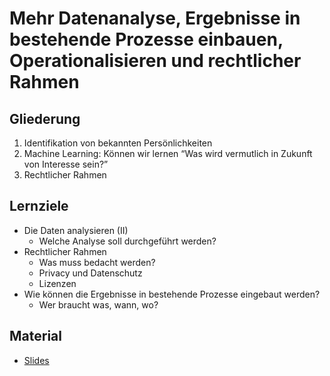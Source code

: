 # Mehr Datenanalyse, Ergebnisse in bestehende Prozesse einbauen, Operationalisieren und rechtlicher Rahmen

## Gliederung
1. Identifikation von bekannten Persönlichkeiten
2. Machine Learning: Können wir lernen “Was wird vermutlich in Zukunft von Interesse sein?”
3. Rechtlicher Rahmen 

## Lernziele
* Die Daten analysieren (II)
  - Welche Analyse soll durchgeführt werden?
* Rechtlicher Rahmen
  - Was muss bedacht werden?
  - Privacy und Datenschutz
  - Lizenzen
* Wie können die Ergebnisse in bestehende Prozesse eingebaut werden?
  - Wer braucht was, wann, wo?


## Material
* [Slides](google.com)
